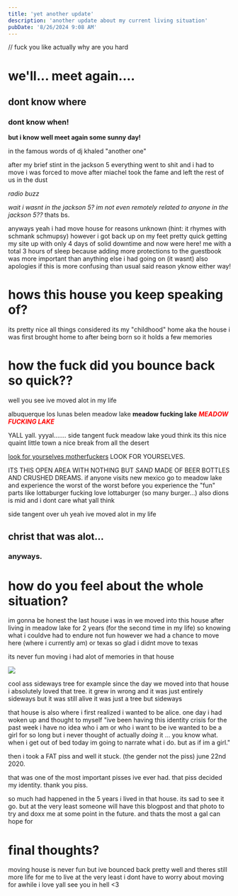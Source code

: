 ```yaml
---
title: 'yet another update'
description: 'another update about my current living situation'
pubDate: '8/26/2024 9:08 AM'
---
```


// fuck you like actually why are you hard

# we'll... meet again....
## dont know where
### dont know when!
**but i know well meet again some sunny day!**

in the famous words of dj khaled
"another one"

after my brief stint in the jackson 5 everything went to shit and i had to move
i was forced to move after miachel took the fame and left the rest of us in the dust

*radio buzz*

*wait i wasnt in the jackson 5?*
*im not even remotely related to anyone in the jackson 5??*
thats bs.

anyways yeah
i had move house for reasons unknown (hint: it rhymes with schmank schmupsy) 
however i got back up on my feet pretty quick getting my site up with only 4 days of solid downtime
and now were here!
me with a total 3 hours of sleep because adding more protections to the guestbook was more important than anything else i had going on (it wasnt)
also apologies if this is more confusing than usual
said reason yknow
either way!

# hows this house you keep speaking of?
its pretty nice all things considered
its my "childhood" home 
aka the house i was first brought home to after being born
so it holds a few memories

# how the fuck did you bounce back so quick??
well you see 
ive moved alot in my life

albuquerque
los lunas
belen
meadow lake
**meadow fucking lake**
<b style="color:red;"><i>MEADOW FUCKING LAKE</i></b>

YALL
yall.
yyyal.......
side tangent
fuck meadow lake 
youd think its this nice quaint little town
a nice break from all the desert

[look for yourselves motherfuckers](https://maps.app.goo.gl/tyLLGCmZ3WDvGGbv5)
LOOK FOR YOURSELVES.

ITS THIS OPEN AREA WITH NOTHING BUT <span title="i dont like sand. - anakin skywalker">*SAND*</span> MADE OF BEER BOTTLES AND CRUSHED DREAMS.
if anyone visits new mexico
go to meadow lake and experience the worst of the worst before you experience the "fun" parts
like lottaburger
fucking love lottaburger (so many burger...)
also dions is mid and i dont care what yall think

side tangent over 
uh
yeah ive moved alot in my life 

## christ that was alot...
### anyways.
# how do you feel about the whole situation?

im gonna be honest
the last house i was in 
we moved into this house after living in meadow lake for 2 years (for the second time in my life)
so knowing what i couldve had to endure
not fun
however
we had a chance to move here (where i currently am)
or texas
so glad i didnt move to texas

its never fun moving
i had alot of memories in that house

<img src={swagimage.src} />

cool ass sideways tree for example
since the day we moved into that house i absolutely loved that tree.
it grew in wrong and it was just entirely sideways
but it was still alive
it was just a tree but sideways

that house is also where i first realized i wanted to be alice.
one day i had woken up and thought to myself 
"ive been having this identity crisis for the past week
i have no idea who i am or who i want to be
ive wanted to be a girl for so long but i never thought of actually *doing* it
...
you know what.
when i get out of bed today
im going to narrate what i do.
but as if im a girl."

then i took a FAT piss 
and well
it stuck.
(the gender not the piss)
june 22nd 2020.

that was one of the most important pisses ive ever had.
that piss decided my identity.
thank you piss.

so much had happened in the 5 years i lived in that house.
its sad to see it go.
but at the very least someone will have this blogpost and that photo to try and doxx me at some point in the future.
and thats the most a gal can hope for

# final thoughts?
moving house is never fun
but ive bounced back pretty well and theres still more life for me to live
at the very least i dont have to worry about moving for awhile
i love yall
see you in hell &lt;3

